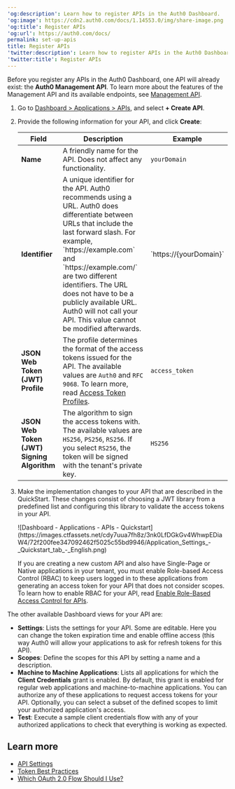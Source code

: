---
'og:description': Learn how to register APIs in the Auth0 Dashboard.
'og:image': https://cdn2.auth0.com/docs/1.14553.0/img/share-image.png
'og:title': Register APIs
'og:url': https://auth0.com/docs/
permalink: set-up-apis
title: Register APIs
'twitter:description': Learn how to register APIs in the Auth0 Dashboard.
'twitter:title': Register APIs
---
<Callout icon="file-lines" color="#0EA5E9" iconType="regular">

Before you register any APIs in the Auth0 Dashboard, one API will already exist: the **Auth0 Management API**. To learn more about the features of the Management API and its available endpoints, see [Management API](https://auth0.com/docs/api/management/v2).

</Callout>

1. Go to [Dashboard > Applications > APIs](https://manage.auth0.com/#/apis), and select **+ Create API**.
2. Provide the following information for your API, and click **Create**:

   <table class="table"><thead>
   <tr>
   <th><strong>Field</strong></th>
   <th><strong>Description</strong></th>
   <th><strong>Example</strong></th>
   </tr>
   </thead>
   <tbody>
   <tr>
   <td><strong>Name</strong></td>
   <td>A friendly name for the API. Does not affect any functionality.</td>
   <td><code>yourDomain</code></td>
   </tr>
   <tr>
   <td><strong>Identifier</strong></td>
   <td>A unique identifier for the API. Auth0 recommends using a URL. Auth0 does differentiate between URLs that include the last forward slash. For example, `https://example.com` and `https://example.com/` are two different identifiers. The URL does not have to be a publicly available URL. Auth0 will not call your API. This value cannot be modified afterwards.</td>
   <td>`https://{yourDomain}`</td>
   </tr>
   <tr>
   <td><strong>JSON Web Token (JWT) Profile</strong></td>
   <td>The profile determines the format of the access tokens issued for the API. The available values are <code>Auth0</code> and <code>RFC 9068</code>. To learn more, read <a href="/docs/secure/tokens/access-tokens/access-token-profiles">Access Token Profiles</a>.</td>
   <td><code>access_token</code></td>
   </tr>
   <tr>
   <td><strong>JSON Web Token (JWT) Signing Algorithm</strong></td>
   <td>The algorithm to sign the access tokens with. The available values are <code>HS256</code>, <code>PS256</code>, <code>RS256</code>. If you select <code>RS256</code>, the token will be signed with the tenant's private key.</td>
   <td><code>HS256</code></td>
   </tr>
   </tbody>
   </table>
3. Make the implementation changes to your API that are described in the QuickStart. These changes consist of choosing a JWT library from a predefined list and configuring this library to validate the access tokens in your API.

   <Frame>![Dashboard - Applications - APIs - Quickstart](https://images.ctfassets.net/cdy7uua7fh8z/3nk0LfDGkGv4WhwpEDiaW4/72f200fee347092462f5025c55bd9946/Application_Settings_-_Quickstart_tab_-_English.png)</Frame>

   <Warning>

   If you are creating a new custom API and also have Single-Page or Native applications in your tenant, you must enable Role-based Access Control (RBAC) to keep users logged in to these applications from generating an access token for your API that does not consider scopes. To learn how to enable RBAC for your API, read [Enable Role-Based Access Control for APIs](/docs/get-started/apis/enable-role-based-access-control-for-apis).

   </Warning>

The other available Dashboard views for your API are:

* **Settings**: Lists the settings for your API. Some are editable. Here you can change the token expiration time and enable offline access (this way Auth0 will allow your applications to ask for <Tooltip tip="Refresh Token: Token used to obtain a renewed Access Token without forcing users to log in again." cta="View Glossary" href="/docs/glossary?term=refresh+tokens">refresh tokens</Tooltip> for this API).
* **Scopes**: Define the scopes for this API by setting a name and a description.
* **Machine to Machine Applications**: Lists all applications for which the **Client Credentials** grant is enabled. By default, this grant is enabled for regular web applications and machine-to-machine applications. You can authorize any of these applications to request <Tooltip tip="Access Token: Authorization credential, in the form of an opaque string or JWT, used to access an API." cta="View Glossary" href="/docs/glossary?term=access+tokens">access tokens</Tooltip> for your API. Optionally, you can select a subset of the defined scopes to limit your authorized application's access.
* **Test**: Execute a sample client credentials flow with any of your authorized applications to check that everything is working as expected.

## Learn more

* [API Settings](/docs/get-started/apis/api-settings)
* [Token Best Practices](/docs/secure/tokens/token-best-practices)
* [Which OAuth 2.0 Flow Should I Use?](/docs/get-started/authentication-and-authorization-flow/which-oauth-2-0-flow-should-i-use)